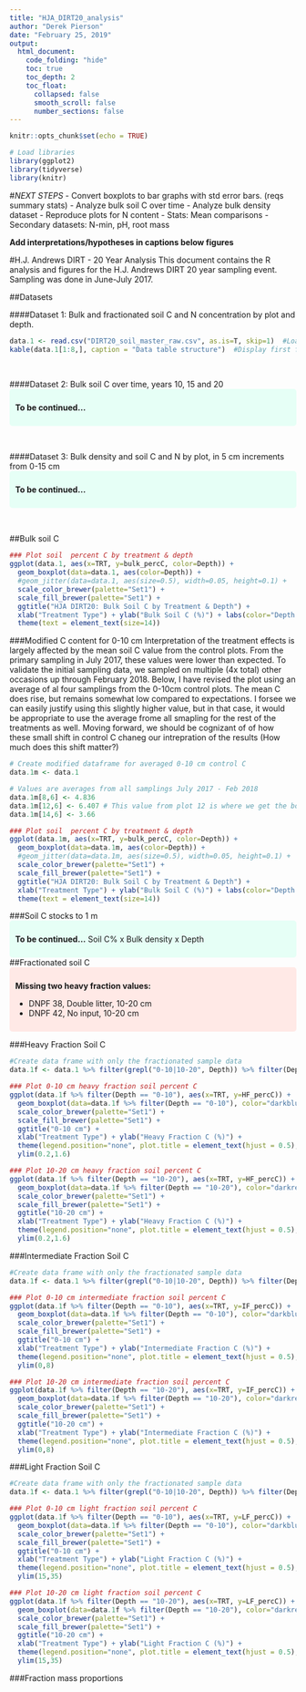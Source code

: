 ---
title: "HJA_DIRT20_analysis"
author: "Derek Pierson"
date: "February 25, 2019"
output: 
  html_document:
    code_folding: "hide"
    toc: true
    toc_depth: 2
    toc_float:
      collapsed: false
      smooth_scroll: false
      number_sections: false
---



```{r setup, include=FALSE}
knitr::opts_chunk$set(echo = TRUE)
```

```{r, warning=FALSE, echo=FALSE, include=FALSE}
# Load libraries
library(ggplot2)
library(tidyverse)
library(knitr)
```

#*NEXT STEPS*
- Convert boxplots to bar graphs with std error bars. (reqs summary stats)
- Analyze bulk soil C over time
- Analyze bulk density dataset
- Reproduce plots for N content
- Stats: Mean comparisons
- Secondary datasets: N-min, pH, root mass

**Add interpretations/hypotheses in captions below figures** 


#H.J. Andrews DIRT - 20 Year Analysis
This document contains the R analysis and figures for the H.J. Andrews DIRT 20 year sampling event. Sampling was done in June-July 2017. 
\  

##Datasets

####Dataset 1: Bulk and fractionated soil C and N concentration by plot and depth.
```{r}
data.1 <- read.csv("DIRT20_soil_master_raw.csv", as.is=T, skip=1)  #Load data as data.1
kable(data.1[1:8,], caption = "Data table structure")  #Display first few rows of the table
```

\  

####Dataset 2: Bulk soil C over time, years 10, 15 and 20
<style>
div.green { background-color:	#e6fff6; border-radius: 5px; padding: 10px;}
</style>
<div class = "green">
**To be continued...**
</div>



\  

####Dataset 3: Bulk density and soil C and N by plot, in 5 cm increments from 0-15 cm 
<div class = "green">
**To be continued...**
</div>

\  

##Bulk soil C 

```{r fig.width=8, fig.height=6, fig.cap=""}
### Plot soil  percent C by treatment & depth
ggplot(data.1, aes(x=TRT, y=bulk_percC, color=Depth)) + 
  geom_boxplot(data=data.1, aes(color=Depth)) + 
  #geom_jitter(data=data.1, aes(size=0.5), width=0.05, height=0.1) +
  scale_color_brewer(palette="Set1") +
  scale_fill_brewer(palette="Set1") +
  ggtitle("HJA DIRT20: Bulk Soil C by Treatment & Depth") +
  xlab("Treatment Type") + ylab("Bulk Soil C (%)") + labs(color="Depth (cm)") +
  theme(text = element_text(size=14))
```

###Modified C content for 0-10 cm 
Interpretation of the treatment effects is largely affected by the mean soil C value from the control plots. From the primary sampling in July 2017, these values were lower than expected. To validate the initial sampling data, we sampled on multiple (4x total) other occasions up through February 2018. Below, I have revised the plot using an average of al four samplings from the 0-10cm control plots. The mean C does rise, but remains somewhat low compared to expectations. I forsee we can easily justify using this slightly higher value, but in that case, it would be appropriate to use the average frome all smapling for the rest of the treatments as well. Moving forward, we should be cognizant of of how these small shift in control C chaneg our intrepration of the results (How much does this shift matter?) 

```{r fig.width=8, fig.height=6, fig.cap=""}
# Create modified dataframe for averaged 0-10 cm control C 
data.1m <- data.1  

# Values are averages from all samplings July 2017 - Feb 2018
data.1m[8,6] <- 4.836
data.1m[12,6] <- 6.407 # This value from plot 12 is where we get the boost
data.1m[14,6] <- 3.66

### Plot soil  percent C by treatment & depth
ggplot(data.1m, aes(x=TRT, y=bulk_percC, color=Depth)) + 
  geom_boxplot(data=data.1m, aes(color=Depth)) + 
  #geom_jitter(data=data.1m, aes(size=0.5), width=0.05, height=0.1) +
  scale_color_brewer(palette="Set1") +
  scale_fill_brewer(palette="Set1") +
  ggtitle("HJA DIRT20: Bulk Soil C by Treatment & Depth") +
  xlab("Treatment Type") + ylab("Bulk Soil C (%)") + labs(color="Depth (cm)") +
  theme(text = element_text(size=14))
```

###Soil C stocks to 1 m
<div class = "green">
**To be continued...**
Soil C% x Bulk density x Depth
</div>


##Fractionated soil C
<style>
div.red { background-color:#ffe9e6; border-radius: 5px; padding: 10px;}
</style>
<div class = "red">

**Missing two heavy fraction values:**

- DNPF 38, Double litter, 10-20 cm
- DNPF 42, No input, 10-20 cm
</div>

###Heavy Fraction Soil C
```{r fig.width=8, fig.height=6, out.width=c('50%', '50%'), fig.show='hold', fig.cap=""}
#Create data frame with only the fractionated sample data
data.1f <- data.1 %>% filter(grepl("0-10|10-20", Depth)) %>% filter(Depth != "60-100")

### Plot 0-10 cm heavy fraction soil percent C 
ggplot(data.1f %>% filter(Depth == "0-10"), aes(x=TRT, y=HF_percC)) + 
  geom_boxplot(data=data.1f %>% filter(Depth == "0-10"), color="darkblue") + 
  scale_color_brewer(palette="Set1") +
  scale_fill_brewer(palette="Set1") +
  ggtitle("0-10 cm") +
  xlab("Treatment Type") + ylab("Heavy Fraction C (%)") + 
  theme(legend.position="none", plot.title = element_text(hjust = 0.5), text = element_text(size=20)) +
  ylim(0.2,1.6)

### Plot 10-20 cm heavy fraction soil percent C 
ggplot(data.1f %>% filter(Depth == "10-20"), aes(x=TRT, y=HF_percC)) + 
  geom_boxplot(data=data.1f %>% filter(Depth == "10-20"), color="darkred") + 
  scale_color_brewer(palette="Set1") +
  scale_fill_brewer(palette="Set1") +
  ggtitle("10-20 cm") +
  xlab("Treatment Type") + ylab("Heavy Fraction C (%)") + 
  theme(legend.position="none", plot.title = element_text(hjust = 0.5), text = element_text(size=20)) +
  ylim(0.2,1.6)
```

###Intermediate Fraction Soil C

```{r fig.width=8, fig.height=6, out.width=c('50%', '50%'), fig.show='hold', fig.cap=""}
#Create data frame with only the fractionated sample data
data.1f <- data.1 %>% filter(grepl("0-10|10-20", Depth)) %>% filter(Depth != "60-100")

### Plot 0-10 cm intermediate fraction soil percent C 
ggplot(data.1f %>% filter(Depth == "0-10"), aes(x=TRT, y=IF_percC)) + 
  geom_boxplot(data=data.1f %>% filter(Depth == "0-10"), color="darkblue") + 
  scale_color_brewer(palette="Set1") +
  scale_fill_brewer(palette="Set1") +
  ggtitle("0-10 cm") +
  xlab("Treatment Type") + ylab("Intermediate Fraction C (%)") + 
  theme(legend.position="none", plot.title = element_text(hjust = 0.5), text = element_text(size=20)) +
  ylim(0,8)

### Plot 10-20 cm intermediate fraction soil percent C 
ggplot(data.1f %>% filter(Depth == "10-20"), aes(x=TRT, y=IF_percC)) + 
  geom_boxplot(data=data.1f %>% filter(Depth == "10-20"), color="darkred") + 
  scale_color_brewer(palette="Set1") +
  scale_fill_brewer(palette="Set1") +
  ggtitle("10-20 cm") +
  xlab("Treatment Type") + ylab("Intermediate Fraction C (%)") + 
  theme(legend.position="none", plot.title = element_text(hjust = 0.5), text = element_text(size=20)) +
  ylim(0,8)
```


###Light Fraction Soil C

```{r fig.width=8, fig.height=6, out.width=c('50%', '50%'), fig.show='hold', fig.cap=""}
#Create data frame with only the fractionated sample data
data.1f <- data.1 %>% filter(grepl("0-10|10-20", Depth)) %>% filter(Depth != "60-100")

### Plot 0-10 cm light fraction soil percent C 
ggplot(data.1f %>% filter(Depth == "0-10"), aes(x=TRT, y=LF_percC)) + 
  geom_boxplot(data=data.1f %>% filter(Depth == "0-10"), color="darkblue") + 
  scale_color_brewer(palette="Set1") +
  scale_fill_brewer(palette="Set1") +
  ggtitle("0-10 cm") +
  xlab("Treatment Type") + ylab("Light Fraction C (%)") + 
  theme(legend.position="none", plot.title = element_text(hjust = 0.5), text = element_text(size=20)) +
  ylim(15,35)

### Plot 10-20 cm light fraction soil percent C 
ggplot(data.1f %>% filter(Depth == "10-20"), aes(x=TRT, y=LF_percC)) + 
  geom_boxplot(data=data.1f %>% filter(Depth == "10-20"), color="darkred") + 
  scale_color_brewer(palette="Set1") +
  scale_fill_brewer(palette="Set1") +
  ggtitle("10-20 cm") +
  xlab("Treatment Type") + ylab("Light Fraction C (%)") + 
  theme(legend.position="none", plot.title = element_text(hjust = 0.5), text = element_text(size=20)) +
  ylim(15,35)
```

###Fraction mass proportions




